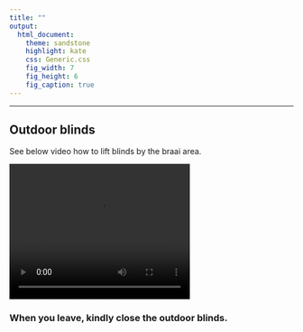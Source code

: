 ```yaml
---
title: ""
output:
  html_document:
    theme: sandstone
    highlight: kate
    css: Generic.css
    fig_width: 7
    fig_height: 6
    fig_caption: true
---
```


***

## Outdoor blinds

See below video how to lift blinds by the braai area.



<video width="320" height="240" controls>
  <source src="img/Blinds.mp4" type="video/mp4">
</video>


### When you leave, kindly close the outdoor blinds.
